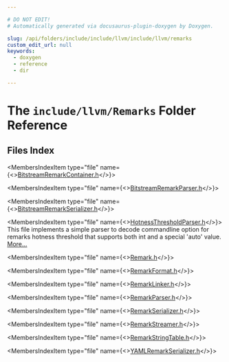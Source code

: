 ```yaml
---

# DO NOT EDIT!
# Automatically generated via docusaurus-plugin-doxygen by Doxygen.

slug: /api/folders/include/include/llvm/include/llvm/remarks
custom_edit_url: null
keywords:
  - doxygen
  - reference
  - dir

---
```





# The `include/llvm/Remarks` Folder Reference

<DoxygenPage pluginConfig={pluginConfig}>



## Files Index

<MembersIndex>

<MembersIndexItem
  type="file"
  name={<><a href="/docs/api/files/include/include/llvm/include/llvm/remarks/bitstreamremarkcontainer-h">BitstreamRemarkContainer.h</a></>}>
</MembersIndexItem>

<MembersIndexItem
  type="file"
  name={<><a href="/docs/api/files/include/include/llvm/include/llvm/remarks/bitstreamremarkparser-h">BitstreamRemarkParser.h</a></>}>
</MembersIndexItem>

<MembersIndexItem
  type="file"
  name={<><a href="/docs/api/files/include/include/llvm/include/llvm/remarks/bitstreamremarkserializer-h">BitstreamRemarkSerializer.h</a></>}>
</MembersIndexItem>

<MembersIndexItem
  type="file"
  name={<><a href="/docs/api/files/include/include/llvm/include/llvm/remarks/hotnessthresholdparser-h">HotnessThresholdParser.h</a></>}>
This file implements a simple parser to decode commandline option for remarks hotness threshold that supports both int and a special &#39;auto&#39; value. <a href="/docs/api/files/include/include/llvm/include/llvm/remarks/hotnessthresholdparser-h/#details">More...</a>
</MembersIndexItem>

<MembersIndexItem
  type="file"
  name={<><a href="/docs/api/files/include/include/llvm/include/llvm/remarks/remark-h">Remark.h</a></>}>
</MembersIndexItem>

<MembersIndexItem
  type="file"
  name={<><a href="/docs/api/files/include/include/llvm/include/llvm/remarks/remarkformat-h">RemarkFormat.h</a></>}>
</MembersIndexItem>

<MembersIndexItem
  type="file"
  name={<><a href="/docs/api/files/include/include/llvm/include/llvm/remarks/remarklinker-h">RemarkLinker.h</a></>}>
</MembersIndexItem>

<MembersIndexItem
  type="file"
  name={<><a href="/docs/api/files/include/include/llvm/include/llvm/remarks/remarkparser-h">RemarkParser.h</a></>}>
</MembersIndexItem>

<MembersIndexItem
  type="file"
  name={<><a href="/docs/api/files/include/include/llvm/include/llvm/remarks/remarkserializer-h">RemarkSerializer.h</a></>}>
</MembersIndexItem>

<MembersIndexItem
  type="file"
  name={<><a href="/docs/api/files/include/include/llvm/include/llvm/remarks/remarkstreamer-h">RemarkStreamer.h</a></>}>
</MembersIndexItem>

<MembersIndexItem
  type="file"
  name={<><a href="/docs/api/files/include/include/llvm/include/llvm/remarks/remarkstringtable-h">RemarkStringTable.h</a></>}>
</MembersIndexItem>

<MembersIndexItem
  type="file"
  name={<><a href="/docs/api/files/include/include/llvm/include/llvm/remarks/yamlremarkserializer-h">YAMLRemarkSerializer.h</a></>}>
</MembersIndexItem>

</MembersIndex>


</DoxygenPage>
